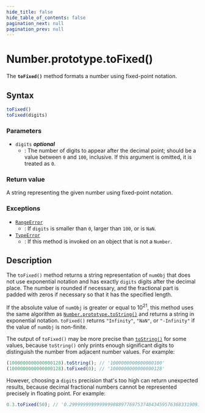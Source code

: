 ```yaml
---
hide_title: false
hide_table_of_contents: false
pagination_next: null
pagination_prev: null
---
```

# Number.prototype.toFixed()

The **`toFixed()`** method formats a number using fixed-point notation.

## Syntax

```js
toFixed()
toFixed(digits)
```

### Parameters

- `digits` _**optional**_
  - : The number of digits to appear after the decimal point; should be a value between `0` and `100`, inclusive. If this argument is omitted, it is treated as `0`.

### Return value

A string representing the given number using fixed-point notation.

### Exceptions

- [`RangeError`](../../../globals/RangeError/RangeError.md)
  - : If `digits` is smaller than `0`, larger than `100`, or is `NaN`.
- [`TypeError`](../../../globals/TypeError/TypeError.md)
  - : If this method is invoked on an object that is not a `Number`.

## Description

The `toFixed()` method returns a string representation of `numObj` that does not use exponential notation and has exactly `digits` digits after the decimal place. The number is rounded if necessary, and the fractional part is padded with zeros if necessary so that it has the specified length.

If the absolute value of `numObj` is greater or equal to 10<sup>21</sup>, this method uses the same algorithm as [`Number.prototype.toString()`](../../../globals/Number/prototype/toString.md) and returns a string in exponential notation. `toFixed()` returns `"Infinity"`, `"NaN"`, or `"-Infinity"` if the value of `numObj` is non-finite.

The output of `toFixed()` may be more precise than [`toString()`](../../../globals/Number/prototype/toString.md) for some values, because `toString()` only prints enough significant digits to distinguish the number from adjacent number values. For example:

```js
(1000000000000000128).toString(); // '1000000000000000100'
(1000000000000000128).toFixed(0); // '1000000000000000128'
```

However, choosing a `digits` precision that's too high can return unexpected results, because decimal fractional numbers cannot be represented precisely in floating point. For example:

```js
0.3.toFixed(50); // '0.29999999999999998889776975374843459576368331909180'
```
